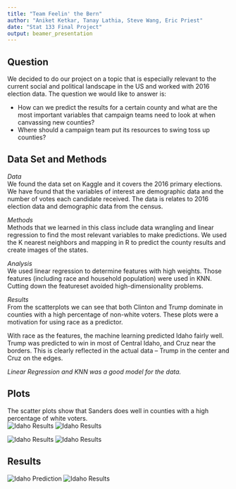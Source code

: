 ```yaml
---
title: "Team Feelin' the Bern"
author: "Aniket Ketkar, Tanay Lathia, Steve Wang, Eric Priest"
date: "Stat 133 Final Project"
output: beamer_presentation
---
```


## Question

We decided to do our project on a topic that is especially relevant to the current social and political landscape in the US and worked with 2016 election data. The question we would like to answer is:  

- How can we predict the results for a certain county and what are the most important variables that campaign teams need to look at when canvassing new counties?
- Where should a campaign team put its resources to swing toss up counties?


## Data Set and Methods
*Data*  
We found the data set on Kaggle and it covers the 2016 primary elections. We have found that the variables of interest are demographic data and the number of votes each candidate received. The data is relates to 2016 election data and demographic data from  the census.  
  
*Methods*  
Methods that we learned in this class include data wrangling and linear regression to find the most relevant variables to make predictions. We used the K nearest neighbors and mapping in R to predict the county results and create images of the states.

*Analysis*  
We used linear regression to determine features with high weights. Those features (including race and household population) were used in KNN. Cutting down the featureset avoided high-dimensionality problems. 

*Results*  
From the scatterplots we can see that both Clinton and Trump dominate in counties with a high percentage of non-white voters. These plots were a motivation for using race as a predictor.

With race as the features, the machine learning predicted Idaho fairly well. Trump was predicted to win in most of Central Idaho, and Cruz near the borders. This is clearly reflected in the actual data -- Trump in the center and Cruz on the edges. 

*Linear Regression and KNN was a good model for the data.*  

## Plots
The scatter plots show that Sanders does well in counties with a high percentage of white voters.  
![Idaho Results](133-image4.png)
![Idaho Results](133-image3.png)

![Idaho Results](133-image2.png)
![Idaho Results](133-image1.png)

## Results
![Idaho Prediction](13115587_10205873329543518_965657583_n.png)
![Idaho Results](13090405_10205873329583519_118905266_n.png)

